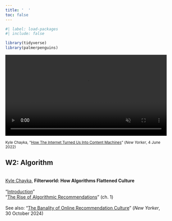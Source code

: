 ```yaml
---
title: '  '
toc: false
---
```


```r
#| label: load-packages
#| include: false

library(tidyverse)
library(palmerpenguins)
```

<div>

<video autoplay loop muted playsinline controls="false" width="100%">

<source src="video/algorithm.mp4" type="video/mp4">

</video>

</div>
<small>Kyle Chayka, "[How The Internet Turned Us Into Content Machines](https://www.newyorker.com/culture/infinite-scroll/how-the-internet-turned-us-into-content-machines)" (*New Yorker*, 4 June 2022)</small>

## W2: Algorithm

[<br>[Kyle Chayka](https://www.kylechayka.com/), **Filterworld: How Algorithms Flattened Culture**<br><br>"[Introduction](pdf/filterworld-intro.pdf)"
<br>"[The Rise of Algorithmic Recommendations](pdf/filterworld-ch1.pdf)" (ch. 1)
<br><br>See also: "[The Banality of Online Recommendation Culture](https://www.newyorker.com/culture/infinite-scroll/the-banality-of-online-recommendation-culture)" (*New Yorker*, 30 October 2024)]{.aside}
